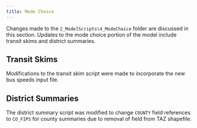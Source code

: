 ```yaml
---
title: Mode Choice
---
```


Changes made to the `2_ModelScripts\4_ModeChoice` folder are discussed in this section. Updates to the mode choice portion of the model include transit skims and district summaries.

## Transit Skims

Modifications to the transit skim script were made to incorporate the new bus speeds input file.

## District Summaries

The district summary script was modified to change `COUNTY` field references to `CO_FIPS` for county summaries due to removal of field from TAZ shapefile.
